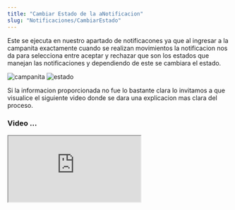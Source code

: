 ```yaml
---
title: "Cambiar Estado de la aNotificacion"
slug: "Notificaciones/CambiarEstado"
---
```




Este se ejecuta en nuestro apartado de notificacones ya que al ingresar a la campanita exactamente cuando se realizan movimientos  la notificacion nos da para selecciona entre aceptar y rechazar que son los estados que manejan las notificaciones y dependiendo de este se cambiara el estado. 

<Image src={campanita} alt="campanita" width={3148} height={2270} />
<Image src={estado} alt="estado" width={3148} height={2270} />


Si la informacion proporcionada no fue lo bastante clara lo invitamos a que visualice el siguiente video donde se dara una explicacion mas clara del proceso.

### Video ...

<div style={{ display: "flex", justifyContent: "center" }}>
  <iframe
    style={{ height: "500px", width: "100%" }}
    src="https://www.youtube.com/embed/_kWcaZd2PFM"
    
    title="Tutorial"
    frameBorder="0"
    allow="accelerometer; autoplay; clipboard-write; encrypted-media; gyroscope; picture-in-picture"
    allowFullScreen
  ></iframe>
</div>